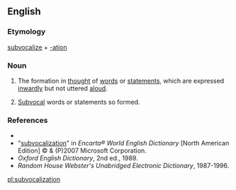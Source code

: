 ==English==

===Etymology===
[[subvocalize]] + [[-ation]]

===Noun===
{{en-noun}}

# {{context|not countable}} The formation in [[thought]] of [[words]] or [[statements]], which are expressed [[inwardly]] but not uttered [[aloud]].
# {{countable}} [[subvocal|Subvocal]] words or statements so formed.

===References===
*{{R:Dictionary.com}}
*"[http://encarta.msn.com/dictionary_/subvocalization.html subvocalization]" in ''Encarta® World English Dictionary'' [North American Edition] © & (P)2007 Microsoft Corporation.
*''Oxford English Dictionary'', 2nd ed., 1989.
*''Random House Webster's Unabridged Electronic Dictionary'', 1987-1996.

[[pl:subvocalization]]